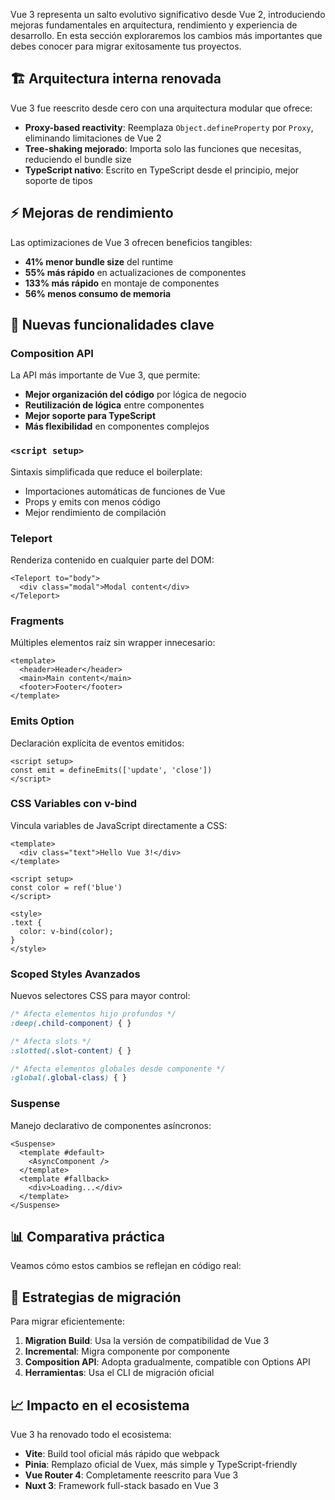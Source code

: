 
Vue 3 representa un salto evolutivo significativo desde Vue 2, introduciendo mejoras fundamentales en arquitectura, rendimiento y experiencia de desarrollo. En esta sección exploraremos los cambios más importantes que debes conocer para migrar exitosamente tus proyectos.

## 🏗️ Arquitectura interna renovada

Vue 3 fue reescrito desde cero con una arquitectura modular que ofrece:

- **Proxy-based reactivity**: Reemplaza `Object.defineProperty` por `Proxy`, eliminando limitaciones de Vue 2
- **Tree-shaking mejorado**: Importa solo las funciones que necesitas, reduciendo el bundle size
- **TypeScript nativo**: Escrito en TypeScript desde el principio, mejor soporte de tipos

## ⚡ Mejoras de rendimiento

Las optimizaciones de Vue 3 ofrecen beneficios tangibles:

- **41% menor bundle size** del runtime
- **55% más rápido** en actualizaciones de componentes
- **133% más rápido** en montaje de componentes
- **56% menos consumo de memoria**

## 🎯 Nuevas funcionalidades clave

### Composition API

La API más importante de Vue 3, que permite:

- **Mejor organización del código** por lógica de negocio
- **Reutilización de lógica** entre componentes
- **Mejor soporte para TypeScript**
- **Más flexibilidad** en componentes complejos

### `<script setup>`

Sintaxis simplificada que reduce el boilerplate:

- Importaciones automáticas de funciones de Vue
- Props y emits con menos código
- Mejor rendimiento de compilación

### Teleport

Renderiza contenido en cualquier parte del DOM:

```vue
<Teleport to="body">
  <div class="modal">Modal content</div>
</Teleport>
```

### Fragments

Múltiples elementos raíz sin wrapper innecesario:

```vue
<template>
  <header>Header</header>
  <main>Main content</main>
  <footer>Footer</footer>
</template>
```

### Emits Option

Declaración explícita de eventos emitidos:

```vue
<script setup>
const emit = defineEmits(['update', 'close'])
</script>
```

### CSS Variables con v-bind

Vincula variables de JavaScript directamente a CSS:

```vue
<template>
  <div class="text">Hello Vue 3!</div>
</template>

<script setup>
const color = ref('blue')
</script>

<style>
.text {
  color: v-bind(color);
}
</style>
```

### Scoped Styles Avanzados

Nuevos selectores CSS para mayor control:

```css
/* Afecta elementos hijo profundos */
:deep(.child-component) { }

/* Afecta slots */
:slotted(.slot-content) { }

/* Afecta elementos globales desde componente */
:global(.global-class) { }
```

### Suspense

Manejo declarativo de componentes asíncronos:

```vue
<Suspense>
  <template #default>
    <AsyncComponent />
  </template>
  <template #fallback>
    <div>Loading...</div>
  </template>
</Suspense>
```

## 📊 Comparativa práctica

Veamos cómo estos cambios se reflejan en código real:

<Vue2Vue3Comparison/>

## 🔄 Estrategias de migración

Para migrar eficientemente:

1. **Migration Build**: Usa la versión de compatibilidad de Vue 3
2. **Incremental**: Migra componente por componente
3. **Composition API**: Adopta gradualmente, compatible con Options API
4. **Herramientas**: Usa el CLI de migración oficial

## 📈 Impacto en el ecosistema

Vue 3 ha renovado todo el ecosistema:

- **Vite**: Build tool oficial más rápido que webpack
- **Pinia**: Remplazo oficial de Vuex, más simple y TypeScript-friendly
- **Vue Router 4**: Completamente reescrito para Vue 3
- **Nuxt 3**: Framework full-stack basado en Vue 3

